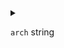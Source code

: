 
<details>
<summary>

`arch`  <span class="config-field-type">string</span> 

</summary>

Target Container architecture to use for the devspacehelper (currently amd64 or arm64). Defaults to amd64, but
devspace tries to find out the architecture by itself by looking at the node this container runs on.

</details>
